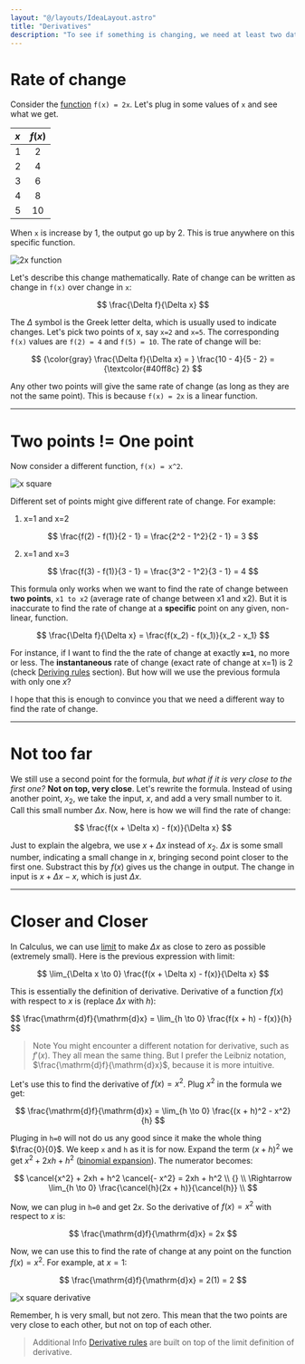 ```yaml
---
layout: "@/layouts/IdeaLayout.astro"
title: "Derivatives"
description: "To see if something is changing, we need at least two data points to see the difference, right?"
---
```


# Rate of change

Consider the [function](/ideas/math/function) `f(x) = 2x`. Let's plug in some values of `x` and see what we get.

| $x$  | $f(x)$ | 
|:--   | :-:    |
| 1    | 2      | 
| 2    | 4      | 
| 3    | 6      | 
| 4    | 8      | 
| 5    | 10     | 

When `x` is increase by 1, the output go up by 2. This is true anywhere on this specific function.

![2x function](/plots/linear_2x.png)

Let's describe this change mathematically. Rate of change can be written as change in `f(x)` over change in `x`:

$$
\frac{\Delta f}{\Delta x}
$$

The $\Delta$ symbol is the Greek letter delta, which is usually used to indicate changes. Let's pick two points of x, say `x=2` and `x=5`. The corresponding `f(x)` values are `f(2) = 4` and `f(5) = 10`. The rate of change will be:

$$
{\color{gray} \frac{\Delta f}{\Delta x} = } \frac{10 - 4}{5 - 2} = {\textcolor{#40ff8c} 2}
$$

Any other two points will give the same rate of change (as long as they are not the same point). This is because `f(x) = 2x` is a linear function. 

---

# Two points <span class="mono-font">!=</span> One point

Now consider a different function, `f(x) = x^2`. 

![x square](/plots/x_square.png)

Different set of points might give different rate of change. For example:

1. x=1 and x=2

$$
\frac{f(2) - f(1)}{2 - 1} = \frac{2^2 - 1^2}{2 - 1} = 3
$$

2. x=1 and x=3

$$
\frac{f(3) - f(1)}{3 - 1} = \frac{3^2 - 1^2}{3 - 1} = 4
$$

This formula only works when we want to find the rate of change between **two points**, `x1 to x2` (average rate of change between x1 and x2). But it is inaccurate to find the rate of change at a **specific** point on any given, non-linear, function.

$$
\frac{\Delta f}{\Delta x} = \frac{f(x_2) - f(x_1)}{x_2 - x_1}
$$

For instance, if I want to find the the rate of change at exactly **`x=1`**, no more or less. The **instantaneous** rate of change (exact rate of change at x=1) is 2 (check [Deriving rules](#section-4) section). But how will we use the previous formula with only one $x$?

I hope that this is enough to convince you that we need a different way to find the rate of change.

---

# Not too far

We still use a second point for the formula, _but what if it is very close to the first one?_ **Not on top, very close**. Let's rewrite the formula. Instead of using another point, $x_2$, we take the input, $x$, and add a very small number to it. Call this small number $\Delta x$. Now, here is how we will find the rate of change:

$$
\frac{f(x + \Delta x) - f(x)}{\Delta x}
$$

Just to explain the algebra, we use $x + \Delta x$ instead of $x_2$. $\Delta x$ is some small number, indicating a small change in $x$, bringing second point closer to the first one. Substract this by $f(x)$ gives us the change in output. The change in input is $x + \Delta x - x$, which is just $\Delta x$.

---

# Closer and Closer

In Calculus, we can use [limit](/ideas/math/limit) to make $\Delta x$ as close to zero as possible (extremely small). Here is the previous expression with limit:

$$
\lim_{\Delta x \to 0} \frac{f(x + \Delta x) - f(x)}{\Delta x}
$$

This is essentially the definition of derivative. Derivative of a function $f(x)$ with respect to $x$ is (replace $\Delta x$ with $h$):

<span class="sd-color text-xl p-2">
$$
\frac{\mathrm{d}f}{\mathrm{d}x} = \lim_{h \to 0} \frac{f(x + h) - f(x)}{h}
$$
</span>

> <span class="title">Note</span>
> You might encounter a different notation for derivative, such as $f'(x)$. They all mean the same thing. But I prefer the Leibniz notation, $\frac{\mathrm{d}f}{\mathrm{d}x}$, because it is more intuitive.

Let's use this to find the derivative of $f(x) = x^2$. Plug $x^2$ in the formula we get:

$$
\frac{\mathrm{d}f}{\mathrm{d}x} = \lim_{h \to 0} \frac{(x + h)^2 - x^2}{h}
$$

Pluging in `h=0` will not do us any good since it make the whole thing $\frac{0}{0}$. We keep `x` and `h` as it is for now. Expand the term $(x + h)^2$ we get $x^2 + 2xh + h^2$ ([binomial expansion](/ideas/math/binomial-expansion)). The numerator becomes:

$$
\cancel{x^2} + 2xh + h^2 \cancel{- x^2} = 2xh + h^2 \\
{} \\
\Rightarrow \lim_{h \to 0} \frac{\cancel{h}(2x + h)}{\cancel{h}}  \\
$$

Now, we can plug in `h=0` and get $2x$. So the derivative of $f(x) = x^2$ with respect to $x$ is:

$$
\frac{\mathrm{d}f}{\mathrm{d}x} = 2x
$$

Now, we can use this to find the rate of change at any point on the function $f(x) = x^2$. For example, at $x=1$:

$$
\frac{\mathrm{d}f}{\mathrm{d}x} = 2(1) = 2
$$

![x square derivative](/plots/x_square_derivative.gif)

Remember, h is very small, but not zero. This mean that the two points are very close to each other, but not on top of each other.

> <span class="title">Additional Info</span>
> [Derivative rules](/ideas/math/derivative-rules) are built on top of the limit definition of derivative. 
